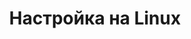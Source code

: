 ---
sidebarTitle: "Linux"
icon: "linux"
iconType: "brands"
title: "Настройка на Linux"
mode: "wide"
---